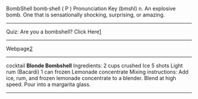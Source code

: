 BombShell
bomb·shell ( P ) Pronunciation Key (bmshl) n. An explosive bomb. One that is sensationally shocking, surprising, or amazing.

----
Quiz: Are you a bombshell?
Click Here[http://quiz.ivillage.com/relationships/tests/bombshell.htm]
----
Webpage[http://www.geocities.com/shelldotkom/]
----
cocktail
'''Blonde Bombshell'''
Ingredients:
2 cups crushed Ice 
5 shots Light rum (Bacardi) 
1 can frozen Lemonade concentrate 
Mixing instructions:
Add ice, rum, and frozen lemonade concentrate to a blender. Blend at high speed. Pour into a margarita glass.
----